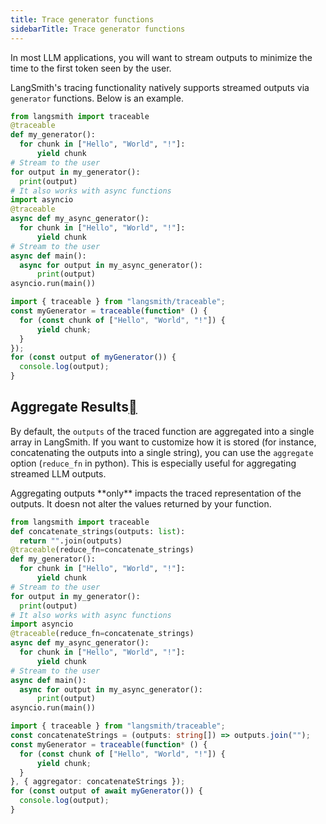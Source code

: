 ```yaml
---
title: Trace generator functions
sidebarTitle: Trace generator functions
---
```


In most LLM applications, you will want to stream outputs to minimize the time to the first token seen by the user.

LangSmith's tracing functionality natively supports streamed outputs via `generator` functions. Below is an example.

<Tabs>
<Tab title="Python">

```python
from langsmith import traceable
@traceable
def my_generator():
  for chunk in ["Hello", "World", "!"]:
      yield chunk
# Stream to the user
for output in my_generator():
  print(output)
# It also works with async functions
import asyncio
@traceable
async def my_async_generator():
  for chunk in ["Hello", "World", "!"]:
      yield chunk
# Stream to the user
async def main():
  async for output in my_async_generator():
      print(output)
asyncio.run(main())
```

</Tab>
<Tab title="TypeScript">

```typescript
import { traceable } from "langsmith/traceable";
const myGenerator = traceable(function* () {
  for (const chunk of ["Hello", "World", "!"]) {
      yield chunk;
  }
});
for (const output of myGenerator()) {
  console.log(output);
}
```

</Tab>
</Tabs>

## Aggregate Results[](#aggregate-results "Direct link to Aggregate Results")

By default, the `outputs` of the traced function are aggregated into a single array in LangSmith. If you want to customize how it is stored (for instance, concatenating the outputs into a single string), you can use the `aggregate` option (`reduce_fn` in python). This is especially useful for aggregating streamed LLM outputs.

<Note>
  Aggregating outputs **only** impacts the traced representation of the outputs. It doesn not alter the values returned by your function.
</Note>

<Tabs>
<Tab title="Python">

```python
from langsmith import traceable
def concatenate_strings(outputs: list):
  return "".join(outputs)
@traceable(reduce_fn=concatenate_strings)
def my_generator():
  for chunk in ["Hello", "World", "!"]:
      yield chunk
# Stream to the user
for output in my_generator():
  print(output)
# It also works with async functions
import asyncio
@traceable(reduce_fn=concatenate_strings)
async def my_async_generator():
  for chunk in ["Hello", "World", "!"]:
      yield chunk
# Stream to the user
async def main():
  async for output in my_async_generator():
      print(output)
asyncio.run(main())
```

</Tab>
<Tab title="TypeScript">

```typescript
import { traceable } from "langsmith/traceable";
const concatenateStrings = (outputs: string[]) => outputs.join("");
const myGenerator = traceable(function* () {
  for (const chunk of ["Hello", "World", "!"]) {
      yield chunk;
  }
}, { aggregator: concatenateStrings });
for (const output of await myGenerator()) {
  console.log(output);
}
```

</Tab>
</Tabs>
